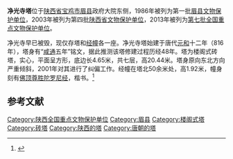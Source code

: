 {{文物保护单位
| 级别 = 全国
| 图片 = 
| 名称 = 净光寺塔
| 编号 = 7-1413
| 分类 = 古建筑
| 时代 = 唐
| 所在 = {{CHN}}[[陕西省|陕西省]][[眉县|眉县]]
| 登录 = 2013年3月5日
}}
'''净光寺塔'''位于[[陕西省|陕西省]][[宝鸡市|宝鸡市]][[眉县|眉县]]政府大院东侧，1986年被列为第一批[[眉县文物保护单位|眉县文物保护单位]]，2003年被列为第四批[[陕西省文物保护单位|陕西省文物保护单位]]，2013年被列为[[第七批全国重点文物保护单位|第七批全国重点文物保护单位]]。

净光寺早已被毁，现仅存塔和[[经幢|经幢]]各一座。净光寺塔始建于唐代[[元和_(唐朝)|元和]]十二年（816年），塔身有“[[咸通|咸通]]五年”铭文，据此推测该塔修建过程历经48年。塔为楼阁式砖塔，实心，平面呈方形，底边长4.65米，共七层，高20.44米。塔身原向东北方向严重倾斜，2001年对其进行了纠偏工作。经幢在塔北50余米处，高1.92米，幢身刻有[[佛顶尊胜陀罗尼经|佛顶尊胜陀罗尼经]]，楷书。<ref>{{cite book zh|title=陕西文物古迹大观（三）：陕西省省级文物保护单位巡礼 |author=陕西省文物局编 |publisher=三秦出版社 |year=2006 |isbn=7-80736-121-2 |pages=366 }}</ref>

==参考文献==
{{reflist}}

{{陕西全国重点文物保护单位}}

{{DEFAULTSORT:J}}
[[Category:陕西全国重点文物保护单位|Category:陕西全国重点文物保护单位]]
[[Category:眉县|Category:眉县]]
[[Category:楼阁式塔|Category:楼阁式塔]]
[[Category:砖塔|Category:砖塔]]
[[Category:陕西的塔|Category:陕西的塔]]
[[Category:唐朝的塔|Category:唐朝的塔]]